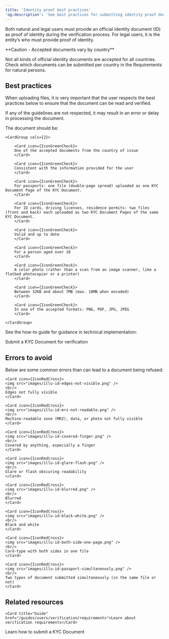```yaml
---
title: 'Identity proof best practices'  
'og:description': 'See best practices for submitting identity proof documents and errors to avoid to ensure that the document can be read and validated.'  
---
```

  

Both natural and legal users must provide an official identity document (ID) as proof of identity during the verification process. For legal users, it is the entity’s <LegalRepresentative content="legal representative" /> who must provide proof of identity.  

<Warning>  
**Caution - Accepted documents vary by country** 
  
Not all kinds of official identity documents are accepted for all countries. Check which documents can be submitted per country in the Requirements for natural persons.  
</Warning>  

## Best practices  

When uploading files, it is very important that the user respects the best practices below to ensure that the document can be read and verified.   

If any of the guidelines are not respected, it may result in an error or delay in processing the document.  

The document should be:

    <CardGroup cols={2}>

        <Card icon={IconGreenCheck}>
        One of the accepted documents from the country of issue
        </Card>

        <Card icon={IconGreenCheck}>
        Consistent with the information provided for the user
        </Card>
        
        <Card icon={IconGreenCheck}>
        For passports: one file (double-page spread) uploaded as one KYC Document Page of the KYC Document.
        </Card>
        
        <Card icon={IconGreenCheck}>
        For ID cards, driving licenses, residence permits: two files (front and back) each uploaded as two KYC Document Pages of the same KYC Document.
        </Card>
        
        <Card icon={IconGreenCheck}>
        Valid and up to date
        </Card>
        
        <Card icon={IconGreenCheck}>
        For a person aged over 18
        </Card>
        
        <Card icon={IconGreenCheck}>
        A color photo (rather than a scan from an image scanner, like a flatbed photocopier or a printer)
        </Card>
        
        <Card icon={IconGreenCheck}>
        Between 32KB and about 7MB (max. 10MB when encoded)
        </Card>
        
        <Card icon={IconGreenCheck}>
        In one of the accepted formats: PNG, PDF, JPG, JPEG
        </Card>
        
    </CardGroup>  

See the how-to guide for guidance in technical implementation:  

<Card title="How to" href="/how-to/submit-kyc-document">Submit a KYC Document for verification</Card>

## Errors to avoid  

Below are some common errors than can lead to a document being refused:

<CardGroup cols={2}>

    <Card icon={IconRedCross}>
    <img src="images/illu-id-edges-not-visible.png" />
    <br/>
    Edges not fully visible
    </Card>
    
    <Card icon={IconRedCross}>
    <img src="images/illu-id-mrz-not-readable.png" />
    <br/>
    Machine-readable zone (MRZ), data, or photo not fully visible
    </Card>
    
    <Card icon={IconRedCross}>
    <img src="images/illu-id-covered-finger.png" />
    <br/>
    Covered by anything, especially a finger
    </Card>
    
    <Card icon={IconRedCross}>
    <img src="images/illu-id-glare-flash.png" />
    <br/>
    Glare or flash obscuring readability
    </Card>
    
    <Card icon={IconRedCross}>
    <img src="images/illu-id-blurred.png" />
    <br/>
    Blurred
    </Card>
    
    <Card icon={IconRedCross}>
    <img src="images/illu-id-black-white.png" />
    <br/>
    Black and white
    </Card>
    
    <Card icon={IconRedCross}>
    <img src="images/illu-id-both-side-one-page.png" />
    <br/>
    Card-type with both sides in one file
    </Card>
    
    <Card icon={IconRedCross}>
    <img src="images/illu-id-passport-simultaneously.png" />
    <br/>
    Two types of document submitted simultaneously (in the same file or not)
    </Card>

</CardGroup>  

## Related resources  

<CardGroup cols={2}>

    <Card title="Guide" href="/guides/users/verification/requirements">Learn about verification requirements</Card>

   <Card title="How to" href="/how-to/submit-kyc-document">Learn how to submit a KYC Document</Card>
</CardGroup>





